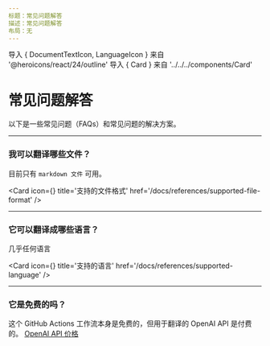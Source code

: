 ```yaml
---
标题：常见问题解答
描述：常见问题解答
布局：无
---
```


导入 { DocumentTextIcon, LanguageIcon } 来自 '@heroicons/react/24/outline'
导入 { Card } 来自 '../../../components/Card'

# 常见问题解答

以下是一些常见问题（FAQs）和常见问题的解决方案。

---

### 我可以翻译哪些文件？

目前只有 `markdown 文件` 可用。

<Card
  icon={<DocumentTextIcon />}
  title='支持的文件格式'
  href='/docs/references/supported-file-format'
/>

---

### 它可以翻译成哪些语言？

几乎任何语言

<Card
  icon={<LanguageIcon />}
  title='支持的语言'
  href='/docs/references/supported-language'
/>

---

### 它是免费的吗？

这个 GitHub Actions 工作流本身是免费的，但用于翻译的 OpenAI API 是付费的。
[OpenAI API 价格](https://openai.com/pricing)
